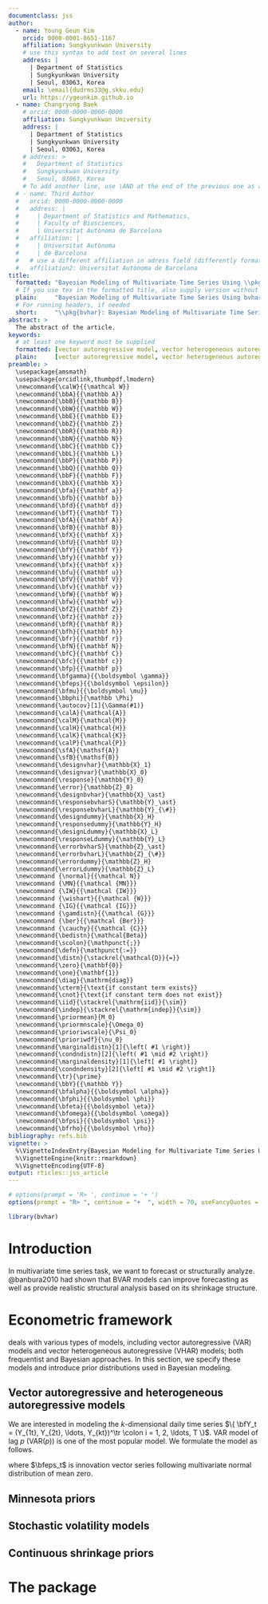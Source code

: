 ```yaml
---
documentclass: jss
author:
  - name: Young Geun Kim
    orcid: 0000-0001-8651-1167
    affiliation: Sungkyunkwan University
    # use this syntax to add text on several lines
    address: |
      | Department of Statistics
      | Sungkyunkwan University
      | Seoul, 03063, Korea
    email: \email{dudrms33@g.skku.edu}
    url: https://ygeunkim.github.io
  - name: Changryong Baek
    # orcid: 0000-0000-0000-0000
    affiliation: Sungkyunkwan University
    address: |
      | Department of Statistics
      | Sungkyunkwan University
      | Seoul, 03063, Korea
    # address: >
    #   Department of Statistics
    #   Sungkyunkwan University
    #   Seoul, 03063, Korea
    # To add another line, use \AND at the end of the previous one as above
  # - name: Third Author
  #   orcid: 0000-0000-0000-0000
  #   address: |
  #     | Department of Statistics and Mathematics,
  #     | Faculty of Biosciences,
  #     | Universitat Autònoma de Barcelona
  #   affiliation: |
  #     | Universitat Autònoma 
  #     | de Barcelona
  #   # use a different affiliation in adress field (differently formated here)
  #   affiliation2: Universitat Autònoma de Barcelona
title:
  formatted: "Bayesian Modeling of Multivariate Time Series Using \\pkg{bvhar} Package in \\proglang{R}"
  # If you use tex in the formatted title, also supply version without
  plain:     "Bayesian Modeling of Multivariate Time Series Using bvhar Package in R"
  # For running headers, if needed
  short:     "\\pkg{bvhar}: Bayesian Modeling of Multivariate Time Series"
abstract: >
  The abstract of the article.
keywords:
  # at least one keyword must be supplied
  formatted: [vector autoregressive model, vector heterogeneous autoregressive model, bayesian vector heterogeneous autoregressive model, bayesian vector autoregressiv model, time series, forecast, "\\proglang{RcppEigen}", "\\proglang{R}"]
  plain:     [vector autoregressive model, vector heterogeneous autoregressive model, bayesian vector heterogeneous autoregressive model, bayesian vector autoregressiv model, time series, forecast, RcppEigen, R]
preamble: >
  \usepackage{amsmath}
  \usepackage{orcidlink,thumbpdf,lmodern}
  \newcommand{\calW}{{\mathcal W}}
  \newcommand{\bbA}{{\mathbb A}}
  \newcommand{\bbB}{{\mathbb B}}
  \newcommand{\bbW}{{\mathbb W}}
  \newcommand{\bbE}{{\mathbb E}}
  \newcommand{\bbZ}{{\mathbb Z}}
  \newcommand{\bbR}{{\mathbb R}}
  \newcommand{\bbN}{{\mathbb N}}
  \newcommand{\bbC}{{\mathbb C}}
  \newcommand{\bbL}{{\mathbb L}}
  \newcommand{\bbP}{{\mathbb P}}
  \newcommand{\bbQ}{{\mathbb Q}}
  \newcommand{\bbF}{{\mathbb F}}
  \newcommand{\bbX}{{\mathbb X}}
  \newcommand{\bfa}{{\mathbf a}}
  \newcommand{\bfb}{{\mathbf b}}
  \newcommand{\bfd}{{\mathbf d}}
  \newcommand{\bfT}{{\mathbf T}}
  \newcommand{\bfA}{{\mathbf A}}
  \newcommand{\bfB}{{\mathbf B}}
  \newcommand{\bfX}{{\mathbf X}}
  \newcommand{\bfU}{{\mathbf U}}
  \newcommand{\bfY}{{\mathbf Y}}
  \newcommand{\bfy}{{\mathbf y}}
  \newcommand{\bfx}{{\mathbf x}}
  \newcommand{\bfu}{{\mathbf u}}
  \newcommand{\bfV}{{\mathbf V}}
  \newcommand{\bfv}{{\mathbf v}}
  \newcommand{\bfW}{{\mathbf W}}
  \newcommand{\bfw}{{\mathbf w}}
  \newcommand{\bfZ}{{\mathbf Z}}
  \newcommand{\bfz}{{\mathbf z}}
  \newcommand{\bfR}{{\mathbf R}}
  \newcommand{\bfh}{{\mathbf h}}
  \newcommand{\bfr}{{\mathbf r}}
  \newcommand{\bfN}{{\mathbf N}}
  \newcommand{\bfC}{{\mathbf C}}
  \newcommand{\bfc}{{\mathbf c}}
  \newcommand{\bfp}{{\mathbf p}}
  \newcommand{\bfgamma}{{\boldsymbol \gamma}}
  \newcommand{\bfeps}{{\boldsymbol \epsilon}}
  \newcommand{\bfmu}{{\boldsymbol \mu}}
  \newcommand{\bbphi}{\mathbb \Phi}
  \newcommand{\autocov}[1]{\Gamma(#1)}
  \newcommand{\calA}{\mathcal{A}}
  \newcommand{\calM}{\mathcal{M}}
  \newcommand{\calH}{\mathcal{H}}
  \newcommand{\calK}{\mathcal{K}}
  \newcommand{\calP}{\mathcal{P}}
  \newcommand{\sfA}{\mathsf{A}}
  \newcommand{\sfB}{\mathsf{B}}
  \newcommand{\designvhar}{\mathbb{X}_1}
  \newcommand{\designvar}{\mathbb{X}_0}
  \newcommand{\response}{\mathbb{Y}_0}
  \newcommand{\error}{\mathbb{Z}_0}
  \newcommand{\designbvhar}{\mathbb{X}_\ast}
  \newcommand{\responsebvharS}{\mathbb{Y}_\ast}
  \newcommand{\responsebvharL}{\mathbb{Y}_{\#}}
  \newcommand{\designdummy}{\mathbb{X}_H}
  \newcommand{\responsedummy}{\mathbb{Y}_H}
  \newcommand{\designLdummy}{\mathbb{X}_L}
  \newcommand{\responseLdummy}{\mathbb{Y}_L}
  \newcommand{\errorbvharS}{\mathbb{Z}_\ast}
  \newcommand{\errorbvharL}{\mathbb{Z}_{\#}}
  \newcommand{\errordummy}{\mathbb{Z}_H}
  \newcommand{\errorLdummy}{\mathbb{Z}_L}
  \newcommand {\normal}{{\mathcal N}}
  \newcommand {\MN}{{\mathcal {MN}}}
  \newcommand {\IW}{{\mathcal {IW}}}
  \newcommand {\wishart}{{\mathcal {W}}}
  \newcommand {\IG}{{\mathcal {IG}}}
  \newcommand {\gamdistn}{{\mathcal {G}}}
  \newcommand {\ber}{{\mathcal {Ber}}}
  \newcommand {\cauchy}{{\mathcal {C}}}
  \newcommand{\bedistn}{\mathcal{Beta}}
  \newcommand{\scolon}{\mathpunct{;}}
  \newcommand{\defn}{\mathpunct{:=}}
  \newcommand{\distn}{\stackrel{\mathcal{D}}{=}}
  \newcommand{\zero}{\mathbf{0}}
  \newcommand{\one}{\mathbf{1}}
  \newcommand{\diag}{\mathrm{diag}}
  \newcommand{\cterm}{\text{if constant term exists}}
  \newcommand{\cnot}{\text{if constant term does not exist}}
  \newcommand{\iid}{\stackrel{\mathrm{iid}}{\sim}}
  \newcommand{\indep}{\stackrel{\mathrm{indep}}{\sim}}
  \newcommand{\priormean}{M_0}
  \newcommand{\priormnscale}{\Omega_0}
  \newcommand{\prioriwscale}{\Psi_0}
  \newcommand{\prioriwdf}{\nu_0}
  \newcommand{\marginaldistn}[1]{\left( #1 \right)}
  \newcommand{\condndistn}[2]{\left( #1 \mid #2 \right)}
  \newcommand{\marginaldensity}[1]{\left[ #1 \right]}
  \newcommand{\condndensity}[2]{\left[ #1 \mid #2 \right]}
  \newcommand{\tr}{\prime}
  \newcommand{\bbY}{{\mathbb Y}}
  \newcommand{\bfalpha}{{\boldsymbol \alpha}}
  \newcommand{\bfphi}{{\boldsymbol \phi}}
  \newcommand{\bfeta}{{\boldsymbol \eta}}
  \newcommand{\bfomega}{{\boldsymbol \omega}}
  \newcommand{\bfpsi}{{\boldsymbol \psi}}
  \newcommand{\bfrho}{{\boldsymbol \rho}}
bibliography: refs.bib
vignette: >
  %\VignetteIndexEntry{Bayesian Modeling for Multivariate Time Series Using bvhar in R (Kim & Baek)}
  %\VignetteEngine{knitr::rmarkdown}
  %\VignetteEncoding{UTF-8}
output: rticles::jss_article
---
```


```r
# options(prompt = 'R> ', continue = '+ ')
options(prompt = "R> ", continue = "+  ", width = 70, useFancyQuotes = FALSE)
```

```r
library(bvhar)
```

# Introduction

<!-- This template demonstrates some of the basic LaTeX that you need to know to create a JSS article. -->

<!-- ## Code formatting -->

<!-- In general, don't use Markdown, but use the more precise LaTeX commands instead: -->

<!-- * \proglang{Java} -->

<!-- * \pkg{plyr} -->

<!-- One exception is inline code, which can be written inside a pair of backticks (i.e., using the Markdown syntax). -->

<!-- If you want to use LaTeX commands in headers, you need to provide a `short-title` attribute. You can also provide a custom identifier if necessary. See the header of Section \ref{r-code} for example. -->

<!-- # \proglang{R} code {#r-code short-title="R code"} -->

<!-- Can be inserted in regular R markdown blocks. -->

<!-- ```{r} -->

<!-- x <- 1:10 -->

<!-- x -->

<!-- ``` -->

<!-- ## Features specific to \pkg{rticles} {short-title="Features specific to rticles"} -->

<!-- * Adding short titles to section headers is a feature specific to \pkg{rticles} (implemented via a Pandoc Lua filter). This feature is currently not supported by Pandoc and we will update this template if [it is officially supported in the future](https://github.com/jgm/pandoc/issues/4409). -->

<!-- * Using the `\AND` syntax in the `author` field to add authors on a new line. This is a specific to the `rticles::jss_article` format. -->

In multivariate time series task, we want to forecast or structurally analyze. @banbura2010 had shown that BVAR models can improve forecasting as well as provide realistic structural analysis based on its shrinkage structure.

# Econometric framework {#sec:econ}

\pkg{bvhar} deals with various types of models, including vector autoregressive (VAR) models and vector heterogeneous autoregressive (VHAR) models; both frequentist and Bayesian approaches. In this section, we specify these models and introduce prior distributions used in Bayesian modeling.

## Vector autoregressive and heterogeneous autoregressive models {#sec:vhar short-title="VHAR"}

We are interested in modeling the $k$-dimensional daily time series $\{ \bfY_t = (Y_{1t}, Y_{2t}, \ldots, Y_{kt})^\tr \colon i = 1, 2, \ldots, T \}$. VAR model of lag $p$ (VAR($p$)) is one of the most popular model. We formulate the model as follows.

\begin{equation}
  \bfY_t = \bfc + A_1 \bfY_{t - 1} + \cdots + A_p \bfY_{t - p} + \bfeps_t
  \label{eq:vareq}
\end{equation}

where $\bfeps_t$ is innovation vector series following multivariate normal distribution of mean zero.


\begin{equation}
  \bfY_t = \bfc + \Phi^{(d)} \bfY_{t - 1} + \Phi^{(w)} \bfY_{t - 1}^{(w)} + \Phi^{(m)} \bfY_{t - 1}^{(m)} + \bfeps_t
  \label{eq:vhareq}
\end{equation}


## Minnesota priors {#sec:minnesota short-title="minn"}

## Stochastic volatility models {#sec:sv short-title="sv"}

## Continuous shrinkage priors {#sec:shrinkage short-title="shrinkage"}

# The \pkg{bvhar} package {#sec:bvharpkg short-title="package"}

